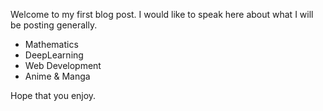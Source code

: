 
Welcome to my first blog post. I would like to speak here about what I will be posting generally.

- Mathematics
- DeepLearning
- Web Development
- Anime & Manga

Hope that you enjoy.

